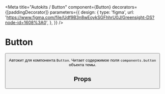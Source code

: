
<Meta
    title="Autokits / Button"
    component={Button}
    decorators={[paddingDecorator]}
    parameters={{
        design: {
            type: 'figma',
            url: 'https://www.figma.com/file/Udf9B3n8wEoykSGFhhrU0J/Greensight-DS?node-id=1608%3A0',
        },
    }}
/>

# Button

<Preview>
    <Story name="basic">
        <Button />
    </Story>
</Preview>

Автокит для компонента `Button`. Читает содержимое поля `components.button` объекта темы.

## Props

<Props of={Button} />

